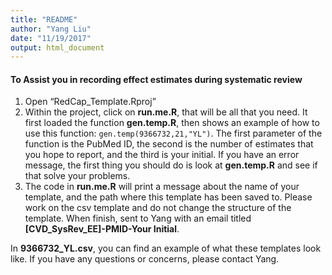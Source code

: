 ```yaml
---
title: "README"
author: "Yang Liu"
date: "11/19/2017"
output: html_document
---
```


#### To Assist you in recording effect estimates during systematic review
1. Open "RedCap_Template.Rproj"
2. Within the project, click on **run.me.R**, that will be all that you need. It first loaded the function **gen.temp.R**, then shows an example of how to use this function: `gen.temp(9366732,21,"YL")`. The first parameter of the function is the PubMed ID, the second is the number of estimates that you hope to report, and the third is your initial. If you have an error message, the first thing you should do is look at **gen.temp.R** and see if that solve your problems. 
3. The code in **run.me.R** will print a message about the name of your template, and the path where this template has been saved to. Please work on the csv template and do not change the structure of the template. When finish, sent to Yang with an email titled **[CVD_SysRev_EE]-PMID-Your Initial**.

In **9366732_YL.csv**, you can find an example of what these templates look like. If you have any questions or concerns, please contact Yang. 
